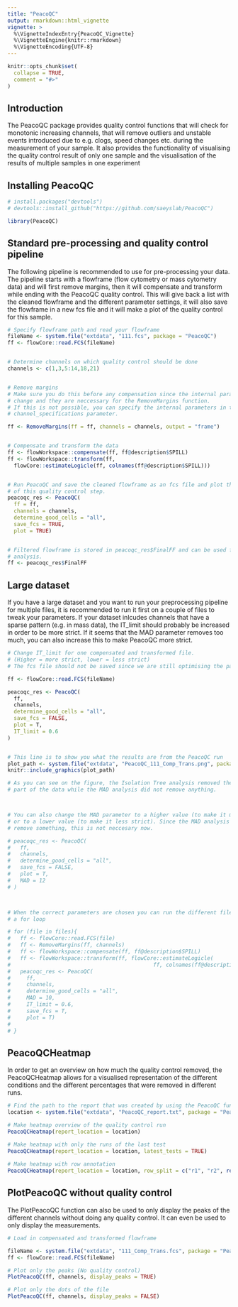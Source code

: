 ```yaml
---
title: "PeacoQC"
output: rmarkdown::html_vignette
vignette: >
  %\VignetteIndexEntry{PeacoQC_Vignette}
  %\VignetteEngine{knitr::rmarkdown}
  %\VignetteEncoding{UTF-8}
---
```


```r
knitr::opts_chunk$set(
  collapse = TRUE,
  comment = "#>"
)
```

## Introduction

The PeacoQC package provides quality control functions that will check 
for monotonic increasing channels, that will remove outliers and unstable 
events introduced due to e.g. clogs, speed changes etc. during the measurement 
of your sample. It also provides the functionality of visualising the quality
control result of only one sample and the visualisation of the results of multiple
samples in one experiment

## Installing PeacoQC

```r
# install.packages("devtools")
# devtools::install_github("https://github.com/saeyslab/PeacoQC")

library(PeacoQC)

```

## Standard pre-processing and quality control pipeline

The following pipeline is recommended to use for pre-processing your data.
The pipeline starts with a flowframe (flow cytometry or mass cytometry data) and
will first remove margins, then it will compensate and transform while ending
with the PeacoQC quality control. This will give back a list with the cleaned
flowframe and the different parameter settings, it will also save the flowframe
in a new fcs file and it will make a plot of the quality control for this sample.

```r
# Specify flowframe path and read your flowframe
fileName <- system.file("extdata", "111.fcs", package = "PeacoQC")
ff <- flowCore::read.FCS(fileName)


# Determine channels on which quality control should be done
channels <- c(1,3,5:14,18,21)


# Remove margins
# Make sure you do this before any compensation since the internal parameters
# change and they are neccessary for the RemoveMargins function.
# If this is not possible, you can specify the internal parameters in the 
# channel_specifications parameter.

ff <- RemoveMargins(ff = ff, channels = channels, output = "frame")


# Compensate and transform the data
ff <- flowWorkspace::compensate(ff, ff@description$SPILL)
ff <- flowWorkspace::transform(ff, 
  flowCore::estimateLogicle(ff, colnames(ff@description$SPILL)))


# Run PeacoQC and save the cleaned flowframe as an fcs file and plot the results
# of this quality control step.
peacoqc_res <- PeacoQC(
  ff = ff,
  channels = channels,
  determine_good_cells = "all",
  save_fcs = TRUE,
  plot = TRUE)


# Filtered flowframe is stored in peacoqc_res$FinalFF and can be used for further 
# analysis.
ff <- peacoqc_res$FinalFF


```


## Large dataset

If you have a large dataset and you want to run your preprocessing pipeline
for multiple files, it is recommended to run it first on a couple of files to 
tweak your parameters. If your dataset inlcudes channels that have a sparse 
pattern (e.g. in mass data), the IT_limit should probably be increased in order 
to be more strict. If it seems that the MAD parameter removes too much, you can
also increase this to make PeacoQC more strict.

```r

# Change IT_limit for one compensated and transformed file. 
# (Higher = more strict, lower = less strict)
# The fcs file should not be saved since we are still optimising the parameters

ff <- flowCore::read.FCS(fileName)

peacoqc_res <- PeacoQC(
  ff,
  channels,
  determine_good_cells = "all",
  save_fcs = FALSE,
  plot = T,
  IT_limit = 0.6
)


# This line is to show you what the results are from the PeacoQC run
plot_path <- system.file("extdata", "PeacoQC_111_Comp_Trans.png", package = "PeacoQC")
knitr::include_graphics(plot_path)

# As you can see on the figure, the Isolation Tree analysis removed the first
# part of the data while the MAD analysis did not remove anything.



# You can also change the MAD parameter to a higher value (to make it more strict)
# or to a lower value (to make it less strict). Since the MAD analysis does not
# remove something, this is not neccesary now.

# peacoqc_res <- PeacoQC(
#   ff,
#   channels,
#   determine_good_cells = "all",
#   save_fcs = FALSE,
#   plot = T,
#   MAD = 12
# )



# When the correct parameters are chosen you can run the different files in 
# a for loop

# for (file in files){
#   ff <- flowCore::read.FCS(file)
#   ff <- RemoveMargins(ff, channels)
#   ff <- flowWorkspace::compensate(ff, ff@description$SPILL)
#   ff <- flowWorkspace::transform(ff, flowCore::estimateLogicle(
#                                             ff, colnames(ff@description$SPILL)))
#   peacoqc_res <- PeacoQC(
#     ff, 
#     channels, 
#     determine_good_cells = "all",
#     MAD = 10,
#     IT_limit = 0.6,
#     save_fcs = T,
#     plot = T)
#   
# }

```


## PeacoQCHeatmap

In order to get an overview on how much the quality control removed, 
the PeacoQCHeatmap allows for a visualised representation of the different 
conditions and the different percentages that were removed in different runs.

```r
# Find the path to the report that was created by using the PeacoQC function
location <- system.file("extdata", "PeacoQC_report.txt", package = "PeacoQC")

# Make heatmap overview of the quality control run
PeacoQCHeatmap(report_location = location)

# Make heatmap with only the runs of the last test
PeacoQCHeatmap(report_location = location, latest_tests = TRUE)
 
# Make heatmap with row annotation
PeacoQCHeatmap(report_location = location, row_split = c("r1", "r2", rep("r3",2), rep("r4", 16)))

```



## PlotPeacoQC without quality control

The PlotPeacoQC function can also be used to only display the peaks of the 
different channels without doing any quality control. It can even be used to 
only display the measurements.

```r
# Load in compensated and transformed flowframe

fileName <- system.file("extdata", "111_Comp_Trans.fcs", package = "PeacoQC")
ff <- flowCore::read.FCS(fileName)

# Plot only the peaks (No quality control)
PlotPeacoQC(ff, channels, display_peaks = TRUE)

# Plot only the dots of the file
PlotPeacoQC(ff, channels, display_peaks = FALSE)


```

















